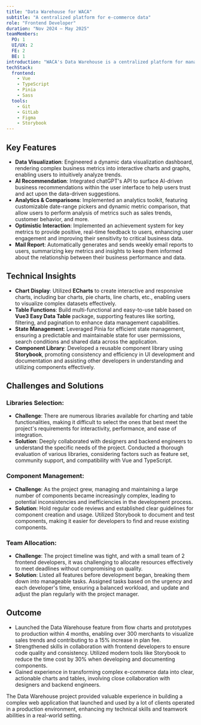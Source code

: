 ```yaml
---
title: "Data Warehouse for WACA"
subtitle: "A centralized platform for e-commerce data"
role: "Frontend Developer"
duration: "Nov 2024 – May 2025"
teamMembers:
  PO: 1
  UI/UX: 2
  FE: 2
  BE: 1
introduction: "WACA's Data Warehouse is a centralized platform for managing and analyzing e-commerce data related to products, sales, and customer behavior. Built with Vue and TypeScript, providing a user-friendly interface for data visualization and reporting."
techStack:
  frontend:
    - Vue
    - TypeScript
    - Pinia
    - Sass
  tools:
    - Git
    - GitLab
    - Figma
    - Storybook
---
```


## Key Features

- **Data Visualization**: Engineered a dynamic data visualization dashboard, rendering complex business metrics into interactive charts and graphs, enabling users to intuitively analyze trends.
- **AI Recommendation**: Integrated chatGPT's API to surface AI-driven business recommendations within the user interface to help users trust and act upon the data-driven suggestions.
- **Analytics & Comparisons**: Implemented an analytics toolkit, featuring customizable date-range pickers and dynamic metric comparison, that allow users to perform analysis of metrics such as sales trends, customer behavior, and more.
- **Optimistic Interaction**: Implemented an achievement system for key metrics to provide positive, real-time feedback to users, enhancing user engagement and improving their sensitivity to critical business data.
- **Mail Report**: Automatically generates and sends weekly email reports to users, summarizing key metrics and insights to keep them informed about the relationship between their business performance and data.

## Technical Insights

- **Chart Display**: Utilized **ECharts** to create interactive and responsive charts, including bar charts, pie charts, line charts, etc., enabling users to visualize complex datasets effectively.
- **Table Functions**: Build multi-functional and easy-to-use table based on **Vue3 Easy Data Table** package, supporting features like sorting, filtering, and pagination to enhance data management capabilities.
- **State Management**: Leveraged Pinia for efficient state management, ensuring a predictable and maintainable state for user permissions, search conditions and shared data across the application.
- **Component Library**: Developed a reusable component library using **Storybook**, promoting consistency and efficiency in UI development and documentation and assisting other developers in understanding and utilizing components effectively.

## Challenges and Solutions

### Libraries Selection:

- **Challenge**: There are numerous libraries available for charting and table functionalities, making it difficult to select the ones that best meet the project's requirements for interactivity, performance, and ease of integration.
- **Solution**: Deeply collaborated with designers and backend engineers to understand the specific needs of the project. Conducted a thorough evaluation of various libraries, considering factors such as feature set, community support, and compatibility with Vue and TypeScript.

### Component Management:

- **Challenge**: As the project grew, managing and maintaining a large number of components became increasingly complex, leading to potential inconsistencies and inefficiencies in the development process.
- **Solution**: Hold regular code reviews and established clear guidelines for component creation and usage. Utilized Storybook to document and test components, making it easier for developers to find and reuse existing components.

### Team Allocation:

- **Challenge**: The project timeline was tight, and with a small team of 2 frontend developers, it was challenging to allocate resources effectively to meet deadlines without compromising on quality.
- **Solution**: Listed all features before development began, breaking them down into manageable tasks. Assigned tasks based on the urgency and each developer's time, ensuring a balanced workload, and update and adjust the plan regularly with the project manager.

## Outcome

- Launched the Data Warehouse feature from flow charts and prototypes to production within 4 months, enabling over 300 merchants to visualize sales trends and contributing to a 15% increase in plan fee.
- Strengthened skills in collaboration with frontend developers to ensure code quality and consistency. Utilized modern tools like Storybook to reduce the time cost by 30% when developing and documenting components.
- Gained experience in transforming complex e-commerce data into clear, actionable charts and tables, involving close collaboration with designers and backend engineers.

The Data Warehouse project provided valuable experience in building a complex web application that launched and used by a lot of clients operated in a production environment, enhancing my technical skills and teamwork abilities in a real-world setting.